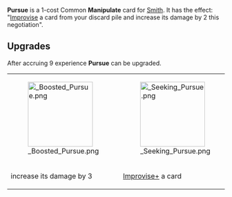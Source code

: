 {{Reupload}}

{{Card
|character = Smith
|rarity = Common
|decktype = Negotiation
|cardtype = Manipulate
|keywords = [[Improvise]]
|upgradeable = Yes
|expreq = 9
|upgrade1 = Boosted Pursue
|upgrade2 = Seeking Pursue}}

{{Quote|I'm gonna get you.}}

'''Pursue''' is a 1-cost Common '''Manipulate''' card for [[Smith]]. It has the effect: "[[Improvise]] a card from your discard pile and increase its damage by 2 this negotiation".

==Upgrades==
After accruing 9 experience '''Pursue''' can be upgraded.

{| class="wikitable" style="text-align:center"
|-
|[[File: Boosted Pursue.png|150px]]
|[[File: Seeking Pursue.png|150px]]
|-
!increase its damage by 3
![[Improvise+]] a card
|}